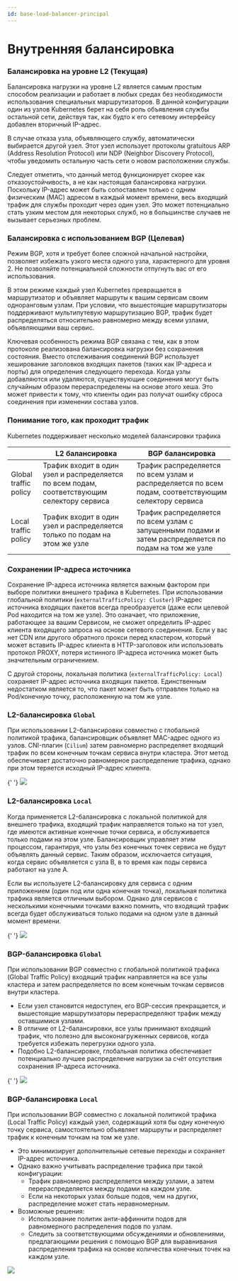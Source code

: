 ```yaml
---
id: base-load-balancer-principal
---
```



# Внутренняя балансировка

### Балансировка на уровне L2 (Текущая)

Балансировка нагрузки на уровне L2 является самым простым способом реализации и работает в любых средах без необходимости использования специальных маршрутизаторов. В данной конфигурации один из узлов Kubernetes берет на себя роль объявления службы остальной сети, действуя так, как будто к его сетевому интерфейсу добавлен вторичный IP-адрес.

В случае отказа узла, объявляющего службу, автоматически выбирается другой узел. Этот узел использует протоколы gratuitous ARP (Address Resolution Protocol) или NDP (Neighbor Discovery Protocol), чтобы уведомить остальную часть сети о новом расположении службы.

Следует отметить, что данный метод функционирует скорее как отказоустойчивость, а не как настоящая балансировка нагрузки. Поскольку IP-адрес может быть сопоставлен только с одним физическим (MAC) адресом в каждый момент времени, весь входящий трафик для службы проходит через один узел. Это может потенциально стать узким местом для некоторых служб, но в большинстве случаев не вызывает серьезных проблем.

### Балансировка с использованием BGP (Целевая)

Режим BGP, хотя и требует более сложной начальной настройки, позволяет избежать узкого места одного узла, характерного для уровня 2. Не позволяйте потенциальной сложности отпугнуть вас от его использования.

В этом режиме каждый узел Kubernetes превращается в маршрутизатор и объявляет маршруты к вашим сервисам своим одноранговым узлам. При условии, что вышестоящие маршрутизаторы поддерживают мультипутевую маршрутизацию BGP, трафик будет распределяться относительно равномерно между всеми узлами, объявляющими ваш сервис.

Ключевая особенность режима BGP связана с тем, как в этом протоколе реализована балансировка нагрузки без сохранения состояния. Вместо отслеживания соединений BGP использует хеширование заголовков входящих пакетов (таких как IP-адреса и порты) для определения следующего перехода. Когда узлы добавляются или удаляются, существующие соединения могут быть случайным образом перераспределены на основе этого хеша. Это может привести к тому, что клиенты один раз получат ошибку сброса соединения при изменении состава узлов.

### Понимание того, как проходит трафик

Kubernetes поддерживает несколько моделей балансировки трафика

|                       | L2 балансировка                                                                             | BGP балансировка                                                                                        |
| --------------------- | ------------------------------------------------------------------------------------------- | ------------------------------------------------------------------------------------------------------- |
| Global traffic policy | Трафик входит в один узел и распределяется по всем подам, соответствующим селектору сервиса | Трафик распределяется по всем узлам и распределяется по всем подам, соответствующим селектору сервиса   |
| Local traffic policy  | Трафик входит в один узел и распределяется только по подам на этом же узле                  | Трафик распределяется по всем узлам с запущенными подами и затем распределяется по подам на том же узле |

### Сохранении IP-адреса источника

Сохранение IP-адреса источника является важным фактором при выборе политики внешнего трафика в Kubernetes. При использовании глобальной политики (`externalTrafficPolicy: Cluster`) IP-адрес источника входящих пакетов всегда преобразуется (даже если целевой Pod находится на том же узле). Это означает, что приложение, работающее за вашим Сервисом, не сможет определить IP-адрес клиента входящего запроса на основе сетевого соединения. Если у вас нет CDN или другого обратного прокси перед кластером, который может вставить IP-адрес клиента в HTTP-заголовок или использовать протокол PROXY, потеря истинного IP-адреса источника может быть значительным ограничением.

С другой стороны, локальная политика (`externalTrafficPolicy: Local`) сохраняет IP-адрес источника входящих пакетов. Единственным недостатком является то, что пакет может быть отправлен только на Pod/конечную точку, расположенную на том же узле.

### L2-балансировка `Global`

При использовании L2-балансировки совместно с глобальной политикой трафика, балансировщик объявляет MAC-адрес одного из узлов. CNI-плагин (`Cilium`) затем равномерно распределяет входящий трафик по всем конечным точкам сервиса внутри кластера. Этот метод обеспечивает достаточно равномерное распределение трафика, однако при этом теряется исходный IP-адрес клиента.

<div className="center">
  {' '}
  <img src={`${getBasePrefix()}img/network/l2-global.drawio.svg`} />
</div>

### L2-балансировка `Local`

Когда применяется L2-балансировка с локальной политикой для внешнего трафика, входящий трафик направляется только на тот узел, где имеются активные конечные точки сервиса, и обслуживается только подами на этом узле. Балансировщик управляет этим процессом, гарантируя, что узлы без конечных точек сервиса не будут объявлять данный сервис. Таким образом, исключается ситуация, когда сервис объявляется с узла B, в то время как поды сервиса работают на узле A.

Если вы используете L2-балансировку для сервиса с одним приложением (один под или одна конечная точка), локальная политика трафика является отличным выбором. Однако для сервисов с несколькими конечными точками важно помнить, что входящий трафик всегда будет обслуживаться только подами на одном узле в данный момент времени.

<div className="center">
  {' '}
  <img src={`${getBasePrefix()}img/network/l2-local.drawio.svg`} />
</div>

### BGP-балансировка `Global`

При использовании BGP совместно с глобальной политикой трафика (Global Traffic Policy) входящий трафик направляется на все узлы кластера и затем распределяется по всем конечным точкам сервисов внутри кластера.

- Если узел становится недоступен, его BGP-сессия прекращается, и вышестоящие маршрутизаторы перераспределяют трафик между оставшимися узлами.
- В отличие от L2-балансировки, все узлы принимают входящий трафик, что полезно для высоконагруженных сервисов, когда требуется избежать перегрузки одного узла.
- Подобно L2-балансировке, глобальная политика обеспечивает потенциально лучшее распределение нагрузки за счёт отсутствия сохранения IP-адреса источника.

<div className="center">
  {' '}
  <img src={`${getBasePrefix()}img/network/bgp-global.drawio.svg`} />
</div>

### BGP-балансировка `Local`

При использовании BGP совместно с локальной политикой трафика (Local Traffic Policy) каждый узел, содержащий хотя бы одну конечную точку сервиса, самостоятельно объявляет маршруты и распределяет трафик к конечным точкам на том же узле.

- Это минимизирует дополнительные сетевые переходы и сохраняет IP-адрес источника.
- Однако важно учитывать распределение трафика при такой конфигурации:
  - Трафик равномерно распределяется между узлами, а затем перераспределяется между подами на каждом узле.
  - Если на некоторых узлах больше подов, чем на других, распределение может стать неравномерным.
- Возможные решения:
  - Использование политик анти-аффиннити подов для равномерного распределения подов по узлам.
  - Следить за соответствующими обсуждениями и обновлениями, предлагающими решения с помощью BGP для выравнивания распределения трафика на основе количества конечных точек на каждом узле.

<div className="center">
  <img src={`${getBasePrefix()}img/network/bgp-local.drawio.svg`} />
</div>

